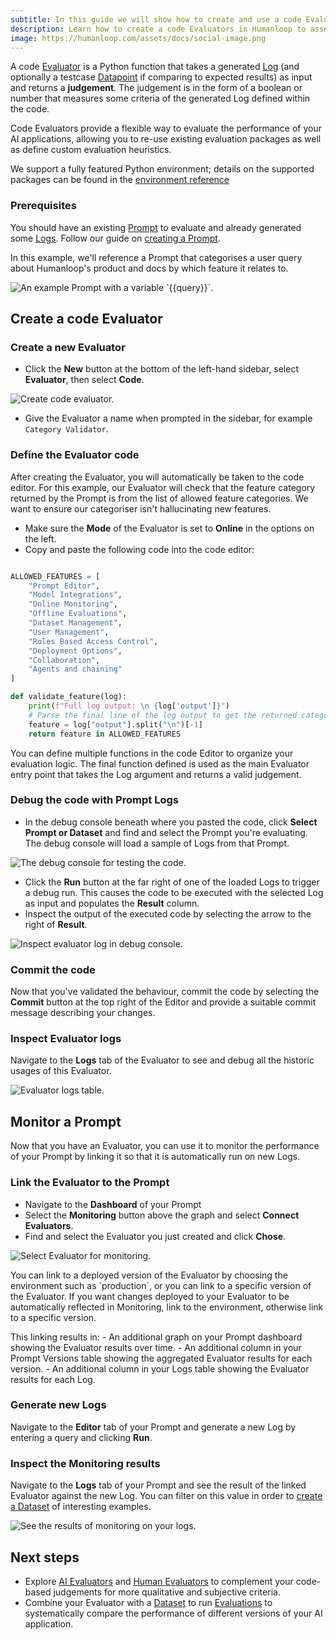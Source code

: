 ```yaml
---
subtitle: In this guide we will show how to create and use a code Evaluator in Humanloop
description: Learn how to create a code Evaluators in Humanloop to assess the performance of your AI applications. This guide covers setting up an offline evaluator, writing evaluation logic, and using the debug console.
image: https://humanloop.com/assets/docs/social-image.png
---
```


A code [Evaluator](../../concepts/evaluators) is a Python function that takes a generated [Log](../../concepts/logs) (and optionally a testcase [Datapoint](../../concepts/datasets) if comparing to expected results) as input and returns a **judgement**.
The judgement is in the form of a boolean or number that measures some criteria of the generated Log defined within the code.

Code Evaluators provide a flexible way to evaluate the performance of your AI applications, allowing you to re-use existing evaluation packages as well as define custom evaluation heuristics.

We support a fully featured Python environment; details on the supported packages can be found in the [environment reference](/docs/v5/reference/python-environment)

### Prerequisites

You should have an existing [Prompt](../../concepts/prompts) to evaluate and already generated some [Logs](../../concepts/logs).
Follow our guide on [creating a Prompt](../../development/guides/create-prompt).

In this example, we'll reference a Prompt that categorises a user query about Humanloop's product and docs by which feature it relates to.

<img
  src="../../../assets/images/datasets/create-dataset-classifier-prompt.png"
  alt="An example Prompt with a variable `{{query}}`."
/>

## Create a code Evaluator

<Steps>

### Create a new Evaluator

- Click the **New** button at the bottom of the left-hand sidebar, select **Evaluator**, then select **Code**.

<img
  src="../../../assets/images/evaluators/create-code-evaluator.png"
  alt="Create code evaluator."
/>

- Give the Evaluator a name when prompted in the sidebar, for example `Category Validator`.

### Define the Evaluator code

After creating the Evaluator, you will automatically be taken to the code editor.
For this example, our Evaluator will check that the feature category returned by the Prompt is from the list of allowed feature categories. We want to ensure our categoriser isn't hallucinating new features.

- Make sure the **Mode** of the Evaluator is set to **Online** in the options on the left.
- Copy and paste the following code into the code editor:

```python Python

ALLOWED_FEATURES = [
    "Prompt Editor",
    "Model Integrations",
    "Online Monitoring",
    "Offline Evaluations",
    "Dataset Management",
    "User Management",
    "Roles Based Access Control",
    "Deployment Options",
    "Collaboration",
    "Agents and chaining"
]

def validate_feature(log):
    print(f"Full log output: \n {log['output']}")
    # Parse the final line of the log output to get the returned category
    feature = log["output"].split("\n")[-1]
    return feature in ALLOWED_FEATURES
```

<Info title="Code Organisation">
  You can define multiple functions in the code Editor to organize your
  evaluation logic. The final function defined is used as the main Evaluator
  entry point that takes the Log argument and returns a valid judgement.
</Info>

### Debug the code with Prompt Logs

- In the debug console beneath where you pasted the code, click **Select Prompt or Dataset** and find and select the Prompt you're evaluating.
  The debug console will load a sample of Logs from that Prompt.

<img
  src="../../../assets/images/evaluators/create-code-evaluator-debug.png"
  alt="The debug console for testing the code."
/>

- Click the **Run** button at the far right of one of the loaded Logs to trigger a debug run. This causes the code to be executed with the selected Log as input and populates the **Result** column.
- Inspect the output of the executed code by selecting the arrow to the right of **Result**.

<img
  src="../../../assets/images/evaluators/create-code-evaluator-debug-inspect.png"
  alt="Inspect evaluator log in debug console."
/>

### Commit the code

Now that you've validated the behaviour, commit the code by selecting the **Commit** button at the top right of the Editor and provide a suitable commit message describing your changes.

### Inspect Evaluator logs

Navigate to the **Logs** tab of the Evaluator to see and debug all the historic usages of this Evaluator.

<img
  src="../../../assets/images/evaluators/create-code-evaluator-logs-table.png"
  alt="Evaluator logs table."
/>

</Steps>

## Monitor a Prompt

Now that you have an Evaluator, you can use it to monitor the performance of your Prompt by linking it so that it is automatically run on new Logs.

<Steps>

### Link the Evaluator to the Prompt

- Navigate to the **Dashboard** of your Prompt
- Select the **Monitoring** button above the graph and select **Connect Evaluators**.
- Find and select the Evaluator you just created and click **Chose**.

<img
  src="../../../assets/images/evaluators/create-code-evaluator-select-monitor.png"
  alt="Select Evaluator for monitoring."
/>

<Info title="Linking Evaluators for Monitoring">
  You can link to a deployed version of the Evaluator by choosing the
  environment such as `production`, or you can link to a specific version of the
  Evaluator. If you want changes deployed to your Evaluator to be automatically
  reflected in Monitoring, link to the environment, otherwise link to a specific
  version.
</Info>

This linking results in: - An additional graph on your Prompt dashboard showing the Evaluator results over time. - An additional column in your Prompt Versions table showing the aggregated Evaluator results for each version. - An additional column in your Logs table showing the Evaluator results for each Log.

### Generate new Logs

Navigate to the **Editor** tab of your Prompt and generate a new Log by entering a query and clicking **Run**.

### Inspect the Monitoring results

Navigate to the **Logs** tab of your Prompt and see the result of the linked Evaluator against the new Log. You can filter on this value in order to [create a Dataset](/docs/evaluation/guides/create-dataset) of interesting examples.

<img
  src="../../../assets/images/evaluators/create-code-evaluator-monitoring-logs.png"
  alt="See the results of monitoring on your logs."
/>

</Steps>

## Next steps

- Explore [AI Evaluators](/docs/evaluation/guides/llm-as-a-judge) and [Human Evaluators](/docs/evaluation/guides/human-evaluators) to complement your code-based judgements for more qualitative and subjective criteria.
- Combine your Evaluator with a [Dataset](/docs/concepts/datasets) to run [Evaluations](/docs/evaluation/guides/run-evaluation) to systematically compare the performance of different versions of your AI application.
